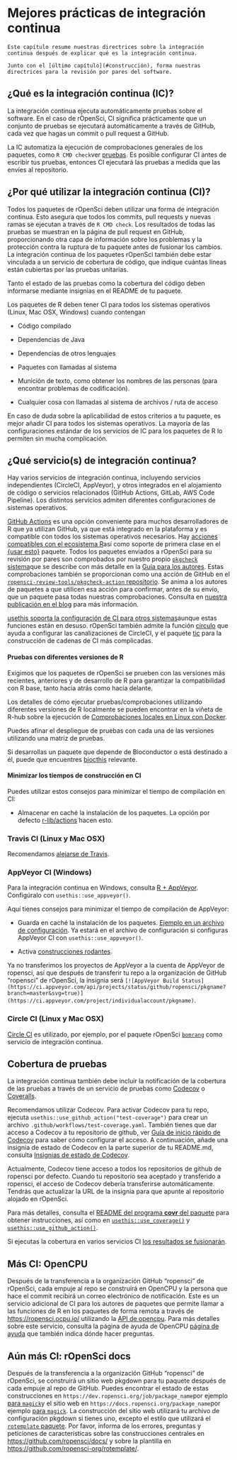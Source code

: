 # Mejores prácticas de integración continua {#ci}

```block
Este capítulo resume nuestras directrices sobre la integración continua después de explicar qué es la integración continua.

Junto con el [último capítulo](#construcción), forma nuestras directrices para la revisión por pares del software.
```

## ¿Qué es la integración continua (IC)?

La integración continua ejecuta automáticamente pruebas sobre el software.
En el caso de rOpenSci, CI significa prácticamente que un conjunto de pruebas se ejecutará automáticamente a través de GitHub, cada vez que hagas un commit o pull request a GitHub.

La IC automatiza la ejecución de comprobaciones generales de los paquetes, como `R CMD check`ver [pruebas](/building.html#testing).
Es posible configurar CI antes de escribir tus pruebas, entonces CI ejecutará las pruebas a medida que las envíes al repositorio.

## ¿Por qué utilizar la integración continua (CI)?

Todos los paquetes de rOpenSci deben utilizar una forma de integración continua.
Esto asegura que todos los commits, pull requests y nuevas ramas se ejecutan a través de `R CMD check`.
Los resultados de todas las pruebas se muestran en la página de pull request en GitHub, proporcionando otra capa de información sobre los problemas y la protección contra la ruptura de tu paquete antes de fusionar los cambios.
La integración continua de los paquetes rOpenSci también debe estar vinculada a un servicio de cobertura de código, que indique cuántas líneas están cubiertas por las pruebas unitarias.

Tanto el estado de las pruebas como la cobertura del código deben informarse mediante insignias en el README de tu paquete.

Los paquetes de R deben tener CI para todos los sistemas operativos (Linux, Mac OSX, Windows) cuando contengan

- Código compilado

- Dependencias de Java

- Dependencias de otros lenguajes

- Paquetes con llamadas al sistema

- Munición de texto, como obtener los nombres de las personas (para encontrar problemas de codificación).

- Cualquier cosa con llamadas al sistema de archivos / ruta de acceso

En caso de duda sobre la aplicabilidad de estos criterios a tu paquete, es mejor añadir CI para todos los sistemas operativos. La mayoría de las configuraciones estándar de los servicios de IC para los paquetes de R lo permiten sin mucha complicación.

## ¿Qué servicio(s) de integración continua? {#whichci}

Hay varios servicios de integración continua, incluyendo servicios independientes (CircleCI, AppVeyor), y otros integrados en el alojamiento de código o servicios relacionados (GitHub Actions, GitLab, AWS Code Pipeline). Los distintos servicios admiten diferentes configuraciones de sistemas operativos.

[GitHub Actions](https://github.com/features/actions) es una opción conveniente para muchos desarrolladores de R que ya utilizan GitHub, ya que está integrado en la plataforma y es compatible con todos los sistemas operativos necesarios.  Hay [acciones compatibles con el ecosistema R](https://github.com/r-lib/actions/)así como soporte de primera clase en el [{usar esto}](https://usethis.r-lib.org/reference/github_actions.html) paquete. Todos los paquetes enviados a rOpenSci para su revisión por pares son comprobados por nuestro propio [`pkgcheck` sistema](https://docs.ropensci.org/pkgcheck)que se describe con más detalle en la [Guía para los autores](#authors-guide). Estas comprobaciones también se proporcionan como una acción de GitHub en el [`ropensci-review-tools/pkgcheck-action` repositorio](https://github.com/ropensci-review-tools/pkgcheck-action). Se anima a los autores de paquetes a que utilicen esa acción para confirmar, antes de su envío, que un paquete pasa todas nuestras comprobaciones. Consulta en [nuestra publicación en el blog](https://ropensci.org/blog/2022/02/01/pkgcheck-action/) para más información.

[usethis soporta la configuración de CI para otros sistemas](https://usethis.r-lib.org/reference/ci.html)aunque estas funciones están en desuso. rOpenSci también admite la función [círculo](https://docs.ropensci.org/circle/) que ayuda a configurar las canalizaciones de CircleCI, y el paquete [tic](https://docs.ropensci.org/tic/) para la construcción de cadenas de CI más complicadas.

#### Pruebas con diferentes versiones de R

Exigimos que los paquetes de rOpenSci se prueben con las versiones más recientes, anteriores y de desarrollo de R para garantizar la compatibilidad con R base, tanto hacia atrás como hacia delante.

Los detalles de cómo ejecutar pruebas/comprobaciones utilizando diferentes versiones de R localmente se pueden encontrar en la viñeta de R-hub sobre la ejecución de [Comprobaciones locales en Linux con Docker](https://r-hub.github.io/rhub/articles/local-debugging.html).

Puedes afinar el despliegue de pruebas con cada una de las versiones utilizando una matriz de pruebas.

Si desarrollas un paquete que depende de Bioconductor o está destinado a él, puede que encuentres [biocthis](https://lcolladotor.github.io/biocthis/index.html) relevante.

#### Minimizar los tiempos de construcción en CI

Puedes utilizar estos consejos para minimizar el tiempo de compilación en CI:

- Almacenar en caché la instalación de los paquetes. La opción por defecto [r-lib/actions](https://github.com/r-lib/actions) hacen esto.

### Travis CI (Linux y Mac OSX)

Recomendamos [alejarse de Travis](https://ropensci.org/technotes/2020/11/19/moving-away-travis/).

### AppVeyor CI (Windows)

Para la integración continua en Windows, consulta [R + AppVeyor](https://github.com/krlmlr/r-appveyor). Configúralo con `usethis::use_appveyor()`.

Aquí tienes consejos para minimizar el tiempo de compilación de AppVeyor:

- Guarda en caché la instalación de los paquetes. [Ejemplo en un archivo de configuración](https://github.com/r-lib/usethis/blob/2c52c06373849d52f78a26c5a0e080f518a2f825/inst/templates/appveyor.yml#L13). Ya estará en el archivo de configuración si configuras AppVeyor CI con `usethis::use_appveyor()`.

- Activa [construcciones rodantes](https://www.appveyor.com/docs/build-configuration/#rolling-builds).

Ya no transferimos los proyectos de AppVeyor a la cuenta de AppVeyor de ropensci, así que después de transferir tu repo a la organización de GitHub "ropensci" de rOpenSci, la insignia será `[![AppVeyor Build Status](https://ci.appveyor.com/api/projects/status/github/ropensci/pkgname?branch=master&svg=true)](https://ci.appveyor.com/project/individualaccount/pkgname)`.

### Circle CI (Linux y Mac OSX)

[Circle CI](https://circleci.com/) es utilizado, por ejemplo, por el paquete rOpenSci [`bomrang`](https://github.com/ropensci/bomrang) como servicio de integración continua.

## Cobertura de pruebas {#cobertura}

La integración continua también debe incluir la notificación de la cobertura de las pruebas a través de un servicio de pruebas como [Codecov](https://codecov.io/) o [Coveralls](https://coveralls.io/).

Recomendamos utilizar Codecov.
Para activar Codecov para tu repo, ejecuta `usethis::use_github_action("test-coverage")` para crear un archivo `.github/workflows/test-coverage.yaml`.
También tienes que dar acceso a Codecov a tu repositorio de github, ver [Guía de inicio rápido de Codecov](https://docs.codecov.com/docs/quick-start) para saber cómo configurar el acceso.
A continuación, añade una insignia de estado de Codecov en la parte superior de tu README.md, consulta [Insignias de estado de Codecov](https://docs.codecov.com/docs/status-badges).

Actualmente, Codecov tiene acceso a todos los repositorios de github de ropensci por defecto.
Cuando tu repositorio sea aceptado y transferido a ropensci, el acceso de Codecov debería transferirse automáticamente.
Tendrás que actualizar la URL de la insignia para que apunte al repositorio alojado en rOpenSci.

Para más detalles, consulta el [README del programa **covr** del paquete](https://github.com/r-lib/covr) para obtener instrucciones, así como en [`usethis::use_coverage()`](https://usethis.r-lib.org/reference/use_coverage.html) y [`usethis::use_github_action()`](https://usethis.r-lib.org/reference/github_actions.html).

Si ejecutas la cobertura en varios servicios CI [los resultados se fusionarán](https://docs.codecov.io/docs/merging-reports).

## Más CI: OpenCPU

Después de la transferencia a la organización GitHub "ropensci" de rOpenSci, cada empuje al repo se construirá en OpenCPU y la persona que hace el commit recibirá un correo electrónico de notificación. Este es un servicio adicional de CI para los autores de paquetes que permite llamar a las funciones de R en los paquetes de forma remota a través de [https://ropensci.ocpu.io/](https://ropensci.ocpu.io/) utilizando la [API de opencpu](https://www.opencpu.org/api.html#api-json). Para más detalles sobre este servicio, consulta la página de ayuda de OpenCPU [página de ayuda](https://www.opencpu.org/help.html) que también indica dónde hacer preguntas.

## Aún más CI: rOpenSci docs {#rodocsci}

Después de la transferencia a la organización GitHub "ropensci" de rOpenSci, se construirá un sitio web pkgdown para tu paquete después de cada empuje al repo de GitHub. Puedes encontrar el estado de estas construcciones en `https://dev.ropensci.org/job/package_name`por ejemplo [para `magick`](https://dev.ropensci.org/job/magick)y el sitio web en `https://docs.ropensci.org/package_name`por ejemplo [para `magick`](https://docs.ropensci.org/magick). La construcción del sitio web utilizará tu archivo de configuración pkgdown si tienes uno, excepto el estilo que utilizará el [`rotemplate` paquete](https://github.com/ropensci-org/rotemplate/). Por favor, informa de los errores, preguntas y peticiones de características sobre las construcciones centrales en [https://github.com/ropensci/docs/](https://github.com/ropensci/docs/) y sobre la plantilla en [https://github.com/ropensci-org/rotemplate/](https://github.com/ropensci-org/rotemplate/).


